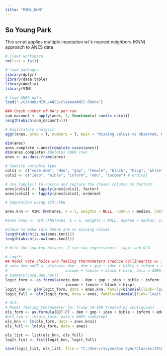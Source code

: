 ```yaml
---
title: "MIML_KNN"
---
```

## So Young Park

This script applies multiple imputation w/ k nearest neighbors (KNN) approach to ANES data


```r
# Clear workspace
rm(list = ls())

# Load packages
library(dplyr)
library(data.table)
library(Amelia)
library(VIM)
```

```r
# Load ANES data.
load("~/GitHub/MIML/ANES/cleanedANES.RData")

### Check number of NA's per row
sum_nacount <- apply(anes, 1, function(x) sum(is.na(x)))
length(which(sum_nacount>1))

# Exploratory analysis:
aggr(anes, prop = T, numbers = T, main = "Missing values vs observed, Full Data")

dim(anes)
anes.complete <-anes[complete.cases(anes)]
dim(anes.complete) #deletes 1889 rows
anes <- as.data.frame(anes)

# Specify variable type
cols1 <- c("vote.dem", "dem", "gop", "female", "black", "hisp", "white") # categorical
cols2 <- c("ideo", "bible", "inform", "edu", "income") # ordinal

# Use lapply() to coerce and replace the chosen columns to factors:
anes[cols1] <- lapply(anes[cols1], factor)
anes[cols2] <- lapply(anes[cols2], ordered)
```

```r
# Imputation using VIM::kNN

anes.knn <- VIM::kNN(anes, k = 5, weights = NULL, numFun = median, catFun = maxCat, impNA = TRUE, trace = TRUE, imp_var = TRUE, imp_suffix = "imp", addRandom = FALSE, useImputedDist = TRUE, weightDist = FALSE) #median

#anes.knn2 <- VIM::kNN(anes, k = 5, weights = NULL, numFun = median, catFun = maxCat, makeNA = NULL, NAcond = NULL, impNA = TRUE, donorcond = NULL, mixed = vector(), mixed.constant = NULL, trace = FALSE, imp_var = TRUE, imp_suffix = "imp", addRandom = FALSE, useImputedDist = TRUE, weightDist = FALSE) #mean

#check to make sure there are no missing values
length(which(is.na(anes.knn1)))
length(which(is.na(anes.knn2)))
```

```r
# With the imputed dataset, I run two regressions:  logit and OLS.

# Logit:
## Model vote choice w/o feeling thermometers (reduce collinearity w/ ideology) ##
# vote.dem.noFT <- glm(vote.dem ~ dem + gop + ideo + bible + inform + edu + 
#                          income + female + black + hisp, data = ANES.svm$ximp, family = 'binomial')
# summary(vote.dem.noFT)
logit_form <- as.formula(vote.dem ~ dem + gop + ideo + bible + inform + edu + 
                           income + female + black + hisp)
logit_knn <- glm(logit_form, data = anes.knn, family=binomial(link='logit'))
logit_full <- glm(logit_form, data = anes, family=binomial(link='logit'))

# OLS:
# Model feeling thermometer for Trump (0-100 treated as continuous)
ols_form <- as.formula(DJT.FT ~ dem + gop + ideo + bible + inform + edu + income + female + black + hisp)
#ols_svm <- lm(ols_form, data = ANES.svm$ximp)
ols_knn <- lm(ols_form, data = anes.knn1)
ols_full <- lm(ols_form, data = anes)

ols_list <- list(ols_knn, ols_full)
logit_list <- list(logit_knn, logit_full)

save(logit_list, ols_list, file = "C:/Users/soyou/Box Sync/Classes/2018 Fall/SoDA 502/ANES_knn.RData")
```
